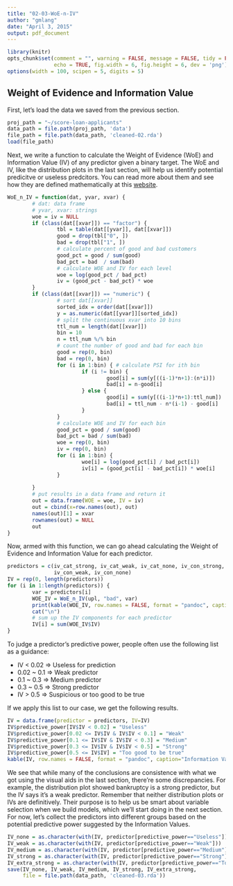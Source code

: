 ```yaml
---
title: "02-03-WoE-n-IV"
author: "gmlang"
date: "April 3, 2015"
output: pdf_document
---
```


```r
library(knitr)
opts_chunk$set(comment = "", warning = FALSE, message = FALSE, tidy = FALSE,
               echo = TRUE, fig.width = 6, fig.height = 6, dev = 'png')
options(width = 100, scipen = 5, digits = 5)
```

## Weight of Evidence and Information Value

First, let's load the data we saved from the previous section.

```r
proj_path = "~/score-loan-applicants"
data_path = file.path(proj_path, 'data')
file_path = file.path(data_path, 'cleaned-02.rda')
load(file_path)
```

Next, we write a function to calculate the Weight of Evidence (WoE) and Information Value (IV) of any predictor given a binary target. The WoE and IV, like the distribution plots in the last section, will help us identify potential predicitve or useless predcitors. You can read more about them and see how they are defined mathematically at this [website](http://documentation.statsoft.com/STATISTICAHelp.aspx?path=WeightofEvidence/WeightofEvidenceWoEIntroductoryOverview).

```r
WoE_n_IV = function(dat, yvar, xvar) {
        # dat: data frame
        # yvar, xvar: strings
        woe = iv = NULL
        if (class(dat[[xvar]]) == "factor") {
                tbl = table(dat[[yvar]], dat[[xvar]])
                good = drop(tbl["0", ])
                bad = drop(tbl["1", ])
                # calculate percent of good and bad customers
                good_pct = good / sum(good)
                bad_pct = bad  / sum(bad)
                # calculate WOE and IV for each level
                woe = log(good_pct / bad_pct)
                iv = (good_pct - bad_pct) * woe                
        } 
        if (class(dat[[xvar]]) == "numeric") {
                # sort dat[[xvar]] 
                sorted_idx = order(dat[[xvar]])
                y = as.numeric(dat[[yvar]][sorted_idx])
                # split the continuous xvar into 10 bins
                ttl_num = length(dat[[xvar]])
                bin = 10
                n = ttl_num %/% bin
                # count the number of good and bad for each bin
                good = rep(0, bin)
                bad = rep(0, bin)
                for (i in 1:bin) { # calculate PSI for ith bin
                        if (i != bin) {
                                good[i] = sum(y[((i-1)*n+1):(n*i)])
                                bad[i] = n-good[i]
                        } else {
                                good[i] = sum(y[((i-1)*n+1):ttl_num])
                                bad[i] = ttl_num - n*(i-1) - good[i]
                        }
                }
                # calculate WOE and IV for each bin
                good_pct = good / sum(good)
                bad_pct = bad / sum(bad)
                woe = rep(0, bin)
                iv = rep(0, bin) 
                for (i in 1:bin) {
                        woe[i] = log(good_pct[i] / bad_pct[i])
                        iv[i] = (good_pct[i] - bad_pct[i]) * woe[i]
                }
                
        }
        # put results in a data frame and return it
        out = data.frame(WOE = woe, IV = iv)
        out = cbind(x=row.names(out), out)
        names(out)[1] = xvar
        rownames(out) = NULL
        out
}
```

Now, armed with this function, we can go ahead calculating the Weight of Evidence and Information Value for each predictor.

```r
predictors = c(iv_cat_strong, iv_cat_weak, iv_cat_none, iv_con_strong,
               iv_con_weak, iv_con_none)
IV = rep(0, length(predictors))
for (i in 1:length(predictors)) {
        var = predictors[i]
        WOE_IV = WoE_n_IV(upl, "bad", var)
        print(kable(WOE_IV, row.names = FALSE, format = "pandoc", caption=var))
        cat("\n")        
        # sum up the IV components for each predictor
        IV[i] = sum(WOE_IV$IV)
}
```

To judge a predictor's predictive power, people often use the following list as a guidance:

* IV < 0.02 => Useless for prediction
* 0.02 ~ 0.1 => Weak predictor
* 0.1 ~ 0.3 => Medium predictor
* 0.3 ~ 0.5 => Strong predictor
* IV > 0.5 => Suspicious or too good to be true

If we apply this list to our case, we get the following results.

```r
IV = data.frame(predictor = predictors, IV=IV)
IV$predictive_power[IV$IV < 0.02] = "Useless"
IV$predictive_power[0.02 <= IV$IV & IV$IV < 0.1] = "Weak"
IV$predictive_power[0.1 <= IV$IV & IV$IV < 0.3] = "Medium"
IV$predictive_power[0.3 <= IV$IV & IV$IV < 0.5] = "Strong"
IV$predictive_power[0.5 <= IV$IV] = "Too good to be true"
kable(IV, row.names = FALSE, format = "pandoc", caption="Information Value")
```

We see that while many of the conclusions are consistence with what we got using the visual aids in the last section, there're some discrepancies. For example, the distribution plot showed bankruptcy is a strong predictor, but the IV says it's a weak predictor. Remember that neither distribution plots or IVs are definitively. Their purpose is to help us be smart about variable selection when we build models, which we'll start doing in the next section. For now, let's collect the predictors into different groups based on the potential predictive power suggested by the Information Values.

```r
IV_none = as.character(with(IV, predictor[predictive_power=="Useless"]))
IV_weak = as.character(with(IV, predictor[predictive_power=="Weak"]))
IV_medium = as.character(with(IV, predictor[predictive_power=="Medium"]))
IV_strong = as.character(with(IV, predictor[predictive_power=="Strong"]))
IV_extra_strong = as.character(with(IV, predictor[predictive_power=="Too good to be true"]))
save(IV_none, IV_weak, IV_medium, IV_strong, IV_extra_strong, 
     file = file.path(data_path, 'cleaned-03.rda'))
```